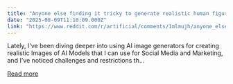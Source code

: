 ```yaml
---
title: "Anyone else finding it tricky to generate realistic human figures with current AI image tools without triggering their filters?"
date: "2025-08-09T11:10:09.000Z"
link: "https://www.reddit.com/r/artificial/comments/1mlmujh/anyone_else_finding_it_tricky_to_generate/"
---
```


Lately, I've been diving deeper into using AI image generators for creating realistic Images of AI Models that I can use for Social Media and Marketing, and I've noticed challenges and restrictions th...

[Read more](https://www.reddit.com/r/artificial/comments/1mlmujh/anyone_else_finding_it_tricky_to_generate/)
